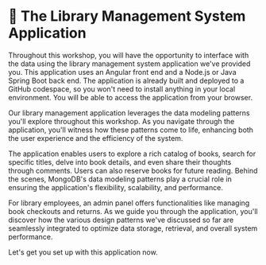 # 📘 The Library Management System Application

Throughout this workshop, you will have the opportunity to interface with the data using the library management system application we've provided you. This application uses an Angular front end and a Node.js or Java Spring Boot back end. The application is already built and deployed to a GitHub codespace, so you won't need to install anything in your local environment. You will be able to access the application from your browser.

Our library management application leverages the data modeling patterns you'll explore throughout this workshop. As you navigate through the application, you'll witness how these patterns come to life, enhancing both the user experience and the efficiency of the system.

The application enables users to explore a rich catalog of books, search for specific titles, delve into book details, and even share their thoughts through comments. Users can also reserve books for future reading. Behind the scenes, MongoDB's data modeling patterns play a crucial role in ensuring the application's flexibility, scalability, and performance.

For library employees, an admin panel offers functionalities like managing book checkouts and returns. As we guide you through the application, you'll discover how the various design patterns we've discussed so far are seamlessly integrated to optimize data storage, retrieval, and overall system performance.

Let's get you set up with this application now.
